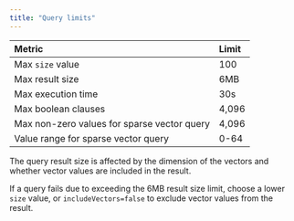 ```yaml
---
title: "Query limits"
---
```


| Metric              | Limit  |
|:------------------- |:------ |
| Max `size` value    | 100    |
| Max result size     | 6MB    |
| Max execution time  | 30s    |
| Max boolean clauses | 4,096  |
| Max non-zero values for sparse vector query | 4,096  |
| Value range for sparse vector query | 0-64  |

The query result size is affected by the dimension of the vectors and
whether vector values are included in the result.

<Tip>

  If a query fails due to exceeding the 6MB result size limit, choose a lower `size` value,
  or `includeVectors=false` to exclude vector values from the result.

</Tip>